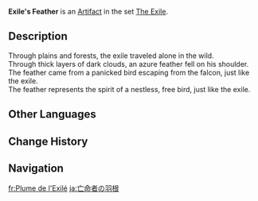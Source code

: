 {{Artifact Infobox
|image = Item Exile's Feather.png
|set   = The Exile
|piece = Plume of Death
}}
{{Description|Not an actual accessory per se. Just a random bird feather that was found somewhere in the wilderness by the exile.}}
'''Exile's Feather''' is an [[Artifact]] in the set [[The Exile]].

==Description==
Through plains and forests, the exile traveled alone in the wild.<br />Through thick layers of dark clouds, an azure feather fell on his shoulder.<br />The feather came from a panicked bird escaping from the falcon, just like the exile.<br />The feather represents the spirit of a nestless, free bird, just like the exile.

==Other Languages==
{{Other Languages
|en      = Exile's Feather
|zhs     = 流放者之羽
|zhs_rm  = Liúfàng Zhě zhī Yǔ
|zht     = 流放者之羽
|zht_rm  = Liúfàng Zhě zhī Yǔ
|zh_tl   = Feather of the Exile
|ja      = 亡命者の羽根
|ja_rm   = Boumeisha no Hane
|ja_tl   = Exile's Feather
|ko      = 유배자의 깃털
|ko_rm   = Yubaeja-ui Git'teol
|ko_tl   = Exile's Feather
|es      = Pluma del Exiliado
|es_tl   = Plume of the Exiled
|fr      = Plume de l'Exilé
|fr_tl   = Feather of the Exile
|ru      = Перо изгнанника
|ru_tl   = Exile's Feather
|th      = Exile's Feather
|vi      = Lông Vũ Kẻ Lưu Đày
|vi_tl   = 
|de      = Feder des Verbannten
|de_tl   = Feather of the Exile
|id      = Exile's Feather
|pt      = Pena do Exilado
|pt_tl   = 
|tr      = Sürgünün Tüyü
|tr_tl   = 
|it      = Piuma dell'esule
|it_tl   = 
}}

==Change History==
{{Change History|1.0}}

==Navigation==
{{Artifact Set Navbox|The Exile}}

[[fr:Plume de l'Exilé]]
[[ja:亡命者の羽根]]